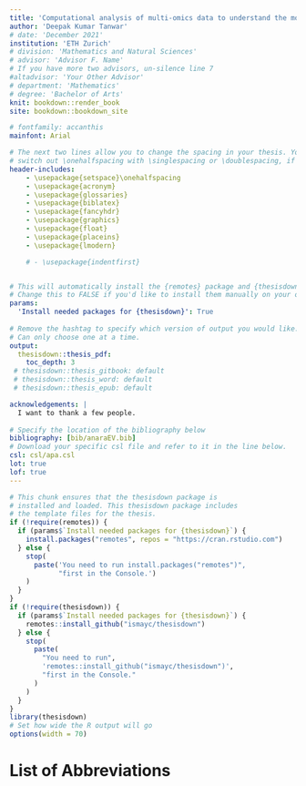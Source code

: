 ```yaml
---
title: 'Computational analysis of multi-omics data to understand the molecular mechanisms of germline-dependent epigenetic inheritance'
author: 'Deepak Kumar Tanwar'
# date: 'December 2021'
institution: 'ETH Zurich'
# division: 'Mathematics and Natural Sciences'
# advisor: 'Advisor F. Name'
# If you have more two advisors, un-silence line 7
#altadvisor: 'Your Other Advisor'
# department: 'Mathematics'
# degree: 'Bachelor of Arts'
knit: bookdown::render_book
site: bookdown::bookdown_site

# fontfamily: accanthis
mainfont: Arial

# The next two lines allow you to change the spacing in your thesis. You can 
# switch out \onehalfspacing with \singlespacing or \doublespacing, if desired.
header-includes:
    - \usepackage{setspace}\onehalfspacing
    - \usepackage{acronym}
    - \usepackage{glossaries}
    - \usepackage{biblatex}
    - \usepackage{fancyhdr}
    - \usepackage{graphics}
    - \usepackage{float}
    - \usepackage{placeins}
    - \usepackage{lmodern}

    # - \usepackage{indentfirst}


# This will automatically install the {remotes} package and {thesisdown}
# Change this to FALSE if you'd like to install them manually on your own.
params:
  'Install needed packages for {thesisdown}': True
  
# Remove the hashtag to specify which version of output you would like.
# Can only choose one at a time.
output:
  thesisdown::thesis_pdf:
    toc_depth: 3
 # thesisdown::thesis_gitbook: default
 # thesisdown::thesis_word: default
 # thesisdown::thesis_epub: default

acknowledgements: |
  I want to thank a few people.
  
# Specify the location of the bibliography below
bibliography: [bib/anaraEV.bib]
# Download your specific csl file and refer to it in the line below.
csl: csl/apa.csl
lot: true
lof: true
---
```


<!--
Above is the YAML (YAML Ain't Markup Language) header that includes a lot of 
metadata used to produce the document.  Be careful with spacing in this header!

If you'd prefer to not include a Dedication, for example, simply delete the section entirely, or silence them (add # before each line). 

If you have other LaTeX packages you would like to include, delete the # before header-includes and list the packages after hyphens on new lines.

If you'd like to include a comment that won't be produced in your resulting file enclose it in a block like this.

If you receive a duplicate label error after knitting, make sure to delete the index.Rmd file and then knit again.
-->

```r
# This chunk ensures that the thesisdown package is
# installed and loaded. This thesisdown package includes
# the template files for the thesis.
if (!require(remotes)) {
  if (params$`Install needed packages for {thesisdown}`) {
    install.packages("remotes", repos = "https://cran.rstudio.com")
  } else {
    stop(
      paste('You need to run install.packages("remotes")",
            "first in the Console.')
    )
  }
}
if (!require(thesisdown)) {
  if (params$`Install needed packages for {thesisdown}`) {
    remotes::install_github("ismayc/thesisdown")
  } else {
    stop(
      paste(
        "You need to run",
        'remotes::install_github("ismayc/thesisdown")',
        "first in the Console."
      )
    )
  }
}
library(thesisdown)
# Set how wide the R output will go
options(width = 70)
```

<!--
The acknowledgments, preface, dedication, and abstract are added into the PDF
version automatically by inputting them in the YAML at the top of this file.
Alternatively, you can put that content in files like 00--prelim.Rmd and
00-abstract.Rmd like done below.
-->



<!-- ```{r eval=!knitr::is_latex_output(), child=here::here("prelims", "00--prelim.Rmd")} -->

<!-- ``` -->

<!-- ```{r eval=!knitr::is_latex_output(), child=here::here("prelims", "00-abstract.Rmd")} -->

<!-- ``` -->


# List of Abbreviations {.unnumbered}

\begin{acronym}[MPC]
\acro{MPC}{model predictive control}
\acro{TLA}{Three Letter Acronym}
\end{acronym}
